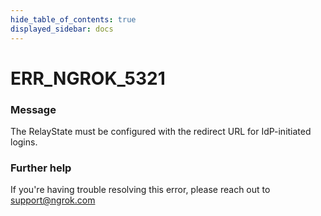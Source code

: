 ```yaml
---
hide_table_of_contents: true
displayed_sidebar: docs
---
```



# ERR_NGROK_5321

### Message

The RelayState must be configured with the redirect URL for IdP-initiated logins.

<ErrorDetails error="err_ngrok_5321" />

### Further help

If you're having trouble resolving this error, please reach out to [support@ngrok.com](mailto:support@ngrok.com?subject=Help%20with%20ERR_NGROK_5321)

